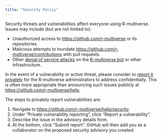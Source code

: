 ```yaml
---
title: "Security Policy"
---
```


Security threats and vulnerabilities affect everyone using R-multiverse. Issues may include (but are not limited to):

* Unauthorized access to <https://github.com/r-multiverse> or its repositories.
* Malicious attempts to inundate <https://github.com/r-multiverse/contributions> with pull requests.
* Other [denial of service attacks](https://en.wikipedia.org/wiki/Denial-of-service_attack) on the [R-multiverse bot](https://github.com/apps/r-multiverse) or other infrastructure.

In the event of a vulnerability or active threat, please consider to [report it privately](https://docs.github.com/en/code-security/security-advisories/guidance-on-reporting-and-writing-information-about-vulnerabilities/privately-reporting-a-security-vulnerability) for the R-multiverse administrators to address confidentially. This is often more appropriate than announcing such issues publicly at <https://github.com/r-multiverse/help>.

The steps to privately report vulnerabilities are:

1. Navigate to <https://github.com/r-multiverse/help/security>.
2. Under "Private vulnerability reporting", click "Report a vulnerability".
3. Describe the issue in the advisory details form.
4. At the bottom, click "Submit report". GitHub will then add you as a collaborator on the proposed security advisory you created.
